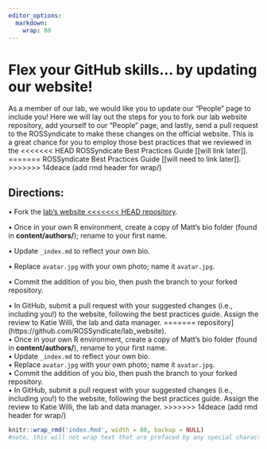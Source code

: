 ```yaml
---
editor_options: 
  markdown: 
    wrap: 80
---
```


# Flex your GitHub skills... by updating our website!

As a member of our lab, we would like you to update our "People" page to include
you! Here we will lay out the steps for you to fork our lab website repository,
add yourself to our "People" page, and lastly, send a pull request to the
ROSSyndicate to make these changes on the official website. This is a great
chance for you to employ those best practices that we reviewed in the
<<<<<<< HEAD
ROSSyndicate Best Practices Guide [[will link later]].
=======
ROSSyndicate Best Practices Guide [[will need to link later]].
>>>>>>> 14deace (add rmd header for wrap/)

## Directions:

• Fork the [lab's website
<<<<<<< HEAD
repository](https://github.com/ROSSyndicate/lab_website). <br>

• Once in your own R environment, create a copy of Matt's bio folder (found in
**content/authors/**); rename to your first name. <br>

• Update `_index.md` to reflect your own bio. <br>

• Replace `avatar.jpg` with your own photo; name it `avatar.jpg`. <br>

• Commit the addition of you bio, then push the branch to your forked
repository. <br>

• In GitHub, submit a pull request with your suggested changes (i.e., including
you!) to the website, following the best practices guide. Assign the review to
Katie Willi, the lab and data manager.
=======
repository](https://github.com/ROSSyndicate/lab_website). <br> • Once in your
own R environment, create a copy of Matt's bio folder (found in
**content/authors/**), rename to your first name. <br> • Update `_index.md` to
reflect your own bio. <br> • Replace `avatar.jpg` with your own photo; name it
`avatar.jpg`. <br> • Commit the addition of you bio, then push the branch to
your forked repository. <br> • In GitHub, submit a pull request with your
suggested changes (i.e., including you!) to the website, following the best
practices guide. Assign the review to Katie Willi, the lab and data manager.
>>>>>>> 14deace (add rmd header for wrap/)

```r
knitr::wrap_rmd('index.Rmd', width = 80, backup = NULL)
#note, this will not wrap text that are prefaced by any special characters (like bullets!)
```
